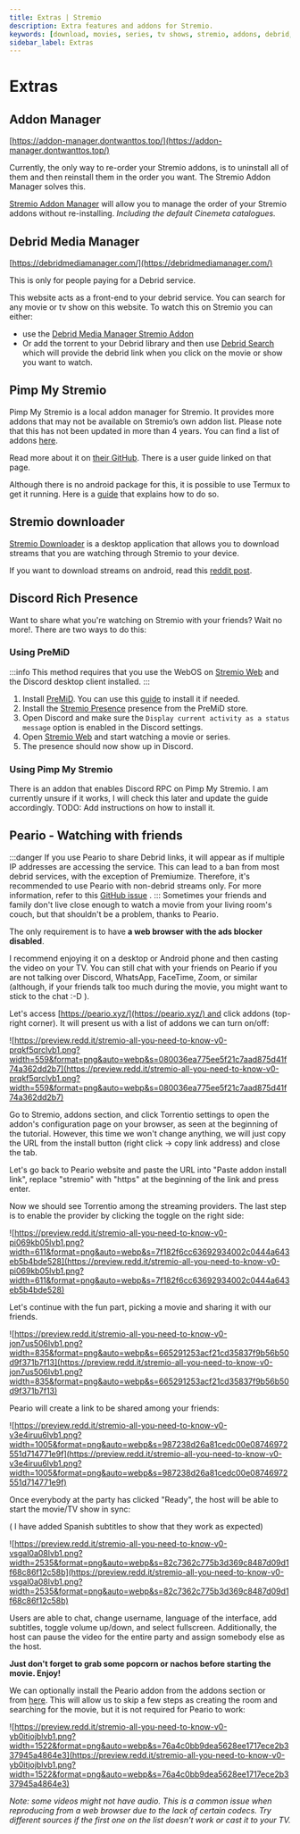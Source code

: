 ```yaml
---
title: Extras | Stremio
description: Extra features and addons for Stremio.
keywords: [download, movies, series, tv shows, stremio, addons, debrid, peario, pimp my stremio, stremio downloader, stremio extras, stremio features, stremio tips, stremio tricks, stremio tutorial, stremio user guide]
sidebar_label: Extras
---
```

# Extras

## Addon Manager

[https://addon-manager.dontwanttos.top/](https://addon-manager.dontwanttos.top/)

Currently, the only way to re-order your Stremio addons, is to uninstall all of them and then reinstall them in the order you want. The Stremio Addon Manager solves this.

[Stremio Addon Manager](https://addon-manager.dontwanttos.top/) will allow you to manage the order of your Stremio addons without re-installing. *Including the default Cinemeta catalogues.* 

## Debrid Media Manager

[https://debridmediamanager.com/](https://debridmediamanager.com/)

This is only for people paying for a Debrid service.

This website acts as a front-end to your debrid service. You can search for any movie or tv show on this website. To watch this on Stremio you can either:

- use the [Debrid Media Manager Stremio Addon](https://debridmediamanager.com/stremio)
- Or add the torrent to your Debrid library and then use [Debrid Search](https://github.com/MrMonkey42/stremio-addon-debrid-search) which will provide the debrid link when you click on the movie or show you want to watch.

## Pimp My Stremio

Pimp My Stremio is a local addon manager for Stremio. It provides more addons that may not be available on Stremio’s own addon list. Please note that this has not been updated in more than 4 years. You can find a list of addons [here](https://github.com/sungshon/PimpMyStremio/blob/master/src/addonsList.json).

Read more about it on [their GitHub](https://github.com/sungshon/PimpMyStremio). There is a user guide linked on that page.

Although there is no android package for this, it is possible to use Termux to get it running. Here is a [guide](https://gist.github.com/sleeyax/e9635eb352a4fcdf94194f763d743689) that explains how to do so.

## Stremio downloader

[Stremio Downloader](https://github.com/BurningSands70/stremio-downloader) is a desktop application that allows you to download streams that you are watching through Stremio to your device. 

If you want to download streams on android, read this [reddit post](https://www.reddit.com/r/StremioAddons/comments/ekwj5x/how_to_download_moviesseries_on_android/).

## Discord Rich Presence
Want to share what you're watching on Stremio with your friends? Wait no more!. 
There are two ways to do this:
### Using PreMiD
:::info
This method requires that you use the WebOS on [Stremio Web](https://web.stremio.com/) and the Discord desktop client installed.
:::
1. Install [PreMiD](https://premid.app/downloads). You can use this [guide](https://docs.premid.app/en/install) to install it if needed.
2. Install the [Stremio Presence](https://premid.app/store/presences/Stremio) presence from the PreMiD store.
3. Open Discord and make sure the `Display current activity as a status message` option is enabled in the Discord settings.
4. Open [Stremio Web](https://web.stremio.com/) and start watching a movie or series.
5. The presence should now show up in Discord.
### Using Pimp My Stremio
There is an addon that enables Discord RPC on Pimp My Stremio. I am currently unsure if it works, I will check this later and update the guide accordingly.
TODO: Add instructions on how to install it.

## Peario - Watching with friends
:::danger
If you use Peario to share Debrid links, it will appear as if multiple IP addresses are accessing the service. This can lead to a ban from most debrid services, with the exception of Premiumize. Therefore, it's recommended to use Peario with non-debrid streams only. For more information, refer to this [GitHub issue](https://github.com/tymmesyde/peario-client/issues/67) .
:::
Sometimes your friends and family don't live close enough to watch a movie from your living room's couch, but that shouldn't be a problem, thanks to Peario.

The only requirement is to have **a web browser with the ads blocker disabled**.

I recommend enjoying it on a desktop or Android phone and then casting the video on your TV. You can still chat with your friends on Peario if you are not talking over Discord, WhatsApp, FaceTime, Zoom, or similar (although, if your friends talk too much during the movie, you might want to stick to the chat :-D ).

Let's access [https://peario.xyz/](https://peario.xyz/) and click addons (top-right corner). It will present us with a list of addons we can turn on/off:

![https://preview.redd.it/stremio-all-you-need-to-know-v0-prqkf5qrclvb1.png?width=559&format=png&auto=webp&s=080036ea775ee5f21c7aad875d41f74a362dd2b7](https://preview.redd.it/stremio-all-you-need-to-know-v0-prqkf5qrclvb1.png?width=559&format=png&auto=webp&s=080036ea775ee5f21c7aad875d41f74a362dd2b7)

Go to Stremio, addons section, and click Torrentio settings to open the addon's configuration page on your browser, as seen at the beginning of the tutorial. However, this time we won't change anything, we will just copy the URL from the install button (right click -> copy link address) and close the tab.

Let's go back to Peario website and paste the URL into "Paste addon install link", replace "stremio" with "https" at the beginning of the link and press enter.

Now we should see Torrentio among the streaming providers. The last step is to enable the provider by clicking the toggle on the right side:

![https://preview.redd.it/stremio-all-you-need-to-know-v0-pi069kb05lvb1.png?width=611&format=png&auto=webp&s=7f182f6cc63692934002c0444a643eb5b4bde528](https://preview.redd.it/stremio-all-you-need-to-know-v0-pi069kb05lvb1.png?width=611&format=png&auto=webp&s=7f182f6cc63692934002c0444a643eb5b4bde528)

Let's continue with the fun part, picking a movie and sharing it with our friends.

![https://preview.redd.it/stremio-all-you-need-to-know-v0-jon7us506lvb1.png?width=835&format=png&auto=webp&s=665291253acf21cd35837f9b56b50d9f371b7f13](https://preview.redd.it/stremio-all-you-need-to-know-v0-jon7us506lvb1.png?width=835&format=png&auto=webp&s=665291253acf21cd35837f9b56b50d9f371b7f13)

Peario will create a link to be shared among your friends:

![https://preview.redd.it/stremio-all-you-need-to-know-v0-v3e4iruu6lvb1.png?width=1005&format=png&auto=webp&s=987238d26a81cedc00e08746972551d714771e9f](https://preview.redd.it/stremio-all-you-need-to-know-v0-v3e4iruu6lvb1.png?width=1005&format=png&auto=webp&s=987238d26a81cedc00e08746972551d714771e9f)

Once everybody at the party has clicked "Ready", the host will be able to start the movie/TV show in sync:

( I have added Spanish subtitles to show that they work as expected)

![https://preview.redd.it/stremio-all-you-need-to-know-v0-vsgal0a08lvb1.png?width=2535&format=png&auto=webp&s=82c7362c775b3d369c8487d09d1f68c86f12c58b](https://preview.redd.it/stremio-all-you-need-to-know-v0-vsgal0a08lvb1.png?width=2535&format=png&auto=webp&s=82c7362c775b3d369c8487d09d1f68c86f12c58b)

Users are able to chat, change username, language of the interface, add subtitles, toggle volume up/down, and select fullscreen. Additionally, the host can pause the video for the entire party and assign somebody else as the host.

**Just don't forget to grab some popcorn or nachos before starting the movie. Enjoy!**

We can optionally install the Peario addon from the addons section or from [here](https://stremio-addons.netlify.app/peario). This will allow us to skip a few steps as creating the room and searching for the movie, but it is not required for Peario to work:

![https://preview.redd.it/stremio-all-you-need-to-know-v0-yb0itjojblvb1.png?width=1522&format=png&auto=webp&s=76a4c0bb9dea5628ee1717ece2b337945a4864e3](https://preview.redd.it/stremio-all-you-need-to-know-v0-yb0itjojblvb1.png?width=1522&format=png&auto=webp&s=76a4c0bb9dea5628ee1717ece2b337945a4864e3)

*Note: some videos might not have audio. This is a common issue when reproducing from a web browser due to the lack of certain codecs. Try different sources if the first one on the list doesn't work or cast it to your TV.*
